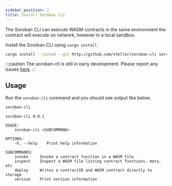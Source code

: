 ```yaml
---
sidebar_position: 2
title: Install Soroban CLI
---
```


The Soroban CLI can execute WASM contracts in the same environment the contract
will execute on network, however in a local sandbox.

Install the Soroban CLI using `cargo install`.

```sh
cargo install --locked --git http://github.com/stellar/soroban-cli soroban-cli
```

:::caution
The soroban-cli is still in early development. Please report any issues
[here](https://github.com/stellar/soroban-cli).
:::

## Usage

Run the `soroban-cli` command and you should see output like below.

```sh
soroban-cli
```

```
soroban-cli 0.0.1

USAGE:
    soroban-cli <SUBCOMMAND>

OPTIONS:
    -h, --help    Print help information

SUBCOMMANDS:
    invoke     Invoke a contract function in a WASM file
    inspect    Inspect a WASM file listing contract functions, meta, etc
    deploy     Writes a contractID and WASM contract directly to storage
    version    Print version information
```

